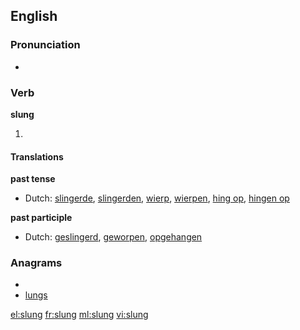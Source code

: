 ==English==

===Pronunciation===
* {{IPA|/'slʌɳ/}}
*: {{rhymes|ʌŋ}}

===Verb===
'''slung'''

# {{past tense of| to [[sling]]}}

====Translations====
'''past tense'''
* Dutch: [[slingerde]], [[slingerden]], [[wierp]], [[wierpen]], [[hing op]], [[hingen op]]
'''past participle'''
* Dutch: [[geslingerd]], [[geworpen]], [[opgehangen]]

===Anagrams===
* {{alphagram|glnsu}}
* [[lungs#English|lungs]]

[[el:slung]]
[[fr:slung]]
[[ml:slung]]
[[vi:slung]]